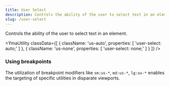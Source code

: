```yaml
---
title: User Select
description: Controls the ability of the user to select text in an element.
slug: /user-select
---
```



Controls the ability of the user to select text in an element.

<YmaUtility
  classData={[
    {
        className: 'us-auto',
        properties: [
            'user-select: auto;'
        ]
    },
    {
        className: 'us-none',
        properties: [
            'user-select: none;'
        ]
    }
  ]}
/>

### Using breakpoints

The utilization of breakpoint modifiers like `sm:us-*`, `md:us-*`, `lg:us-*` enables the targeting of specific utilities in disparate viewports.